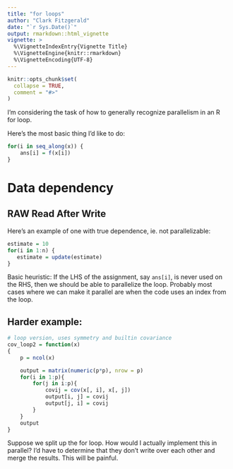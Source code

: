 ```yaml
---
title: "for loops"
author: "Clark Fitzgerald"
date: "`r Sys.Date()`"
output: rmarkdown::html_vignette
vignette: >
  %\VignetteIndexEntry{Vignette Title}
  %\VignetteEngine{knitr::rmarkdown}
  %\VignetteEncoding{UTF-8}
---
```


```r
knitr::opts_chunk$set(
  collapse = TRUE,
  comment = "#>"
)
```

I'm considering the task of how to generally recognize parallelism in an R
for loop.

Here's the most basic thing I'd like to do:


```R
for(i in seq_along(x)) {
    ans[i] = f(x[i])
}
```


# Data dependency

## RAW Read After Write

Here's an example of one with true dependence, ie. not parallelizable:

```R

estimate = 10
for(i in 1:n) {
   estimate = update(estimate)
}

```

Basic heuristic: If the LHS of the assignment, say `ans[i]`, is never used
on the RHS, then we should be able to parallelize the loop. Probably most
cases where we can make it parallel are when the code uses an index from
the loop.


## Harder example:

```R
# loop version, uses symmetry and builtin covariance
cov_loop2 = function(x)
{
    p = ncol(x)

    output = matrix(numeric(p*p), nrow = p)
    for(i in 1:p){
        for(j in i:p){
            covij = cov(x[, i], x[, j])
            output[i, j] = covij
            output[j, i] = covij
        }
    }
    output
}

```

Suppose we split up the for loop. How would I actually implement this in
parallel? I'd have to determine that they don't write over each other and
merge the results. This will be painful.

